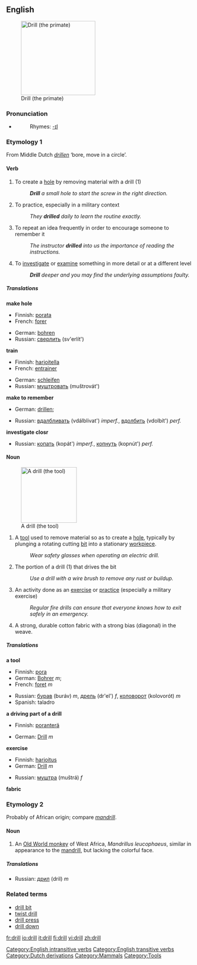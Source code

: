 ==English==
[[Image:Drill primate.png|right|thumb|200px|thumb|Drill (the primate)]]

===Pronunciation===
*{{IPA|/drɪl/}}
*:Rhymes: [[Rhymes:English:-ɪl|-ɪl]]

===Etymology 1===
From Middle Dutch ''[[drillen]]'' ‘bore, move in a circle’.

====Verb====
{{en-verb}}

# To create a [[hole]] by removing material with a drill (1)
#:'''''Drill''' a small hole to start the screw in the right direction.''
# To practice, especially in a military context
#:''They '''drilled''' daily to learn the routine exactly.''
# To repeat an idea frequently in order to encourage someone to remember it
#:''The instructor '''drilled''' into us the importance of reading the instructions.''
# To [[investigate]] or [[examine]] something in more detail or at a different level
#:'''''Drill''' deeper and you may find the underlying assumptions faulty.''

=====Translations=====
'''make hole'''
{{top}}
*Finnish: [[porata]]
*French: [[forer]]
{{mid}}
*German: [[bohren]]
*Russian: [[сверлить]] (sv'erlít')
{{bottom}}

'''train'''
{{top}}
*Finnish: [[harjoitella]]
*French: [[:fr:entrainer|entrainer]]
{{mid}}
*German: [[:de:schleifen|schleifen]]
*Russian: [[муштровать]] (muštrovát')
{{bottom}}

'''make to remember'''
{{top}}
*German: [[:de:drillen|drillen]]; 
{{mid}}
*Russian: [[вдалбливать]] (vdálblivat') ''imperf.'', [[вдолбить]] (vdolbít') ''perf.''
{{bottom}}

'''investigate closr'''
{{top}}
{{mid}}
*Russian: [[копать]] (kopát') ''imperf.'', [[копнуть]] (kopnút') ''perf.'' <!--lit. 'to dig'-->
{{bottom}}

====Noun====
{{en-noun-reg}}
[[Image:Battdrill.jpg|150px|thumb|A drill (the tool)]]

# A [[tool]] used to remove material so as to create a [[hole]], typically by plunging a rotating cutting [[bit]] into a stationary [[workpiece]].
#:''Wear safety glasses when operating an electric drill.''
# The portion of a drill (1) that drives the bit
#:''Use a drill with a wire brush to remove any rust or buildup.''
# An activity done as an [[exercise]] or [[practice]] (especially a military exercise)
#:''Regular fire drills can ensure that everyone knows how to exit safely in an emergency.''
# A strong, durable cotton fabric with a strong bias (diagonal) in the weave. 

=====Translations=====
'''a tool'''
{{top}}
*Finnish: [[pora]]
*German: [[:de:Bohrer|Bohrer]] ''m''; 
*French: [[:fr:foret|foret]] ''m''
{{mid}}
*Russian: [[бурав]] (buráv) ''m'', [[дрель]] (dr'el') ''f'', [[коловорот]] (kolovorót) ''m'' 
*Spanish: taladro
{{bottom}}

'''a driving part of a drill'''
{{top}}
*Finnish: [[poranterä]]
{{mid}}
*German: [[:de:Drill|Drill]] ''m''
{{bottom}}

'''exercise'''
{{top}}
*Finnish: [[harjoitus]]
*German: [[:de:Drill|Drill]] ''m''
{{mid}}
*Russian: [[муштра]] (muštrá) ''f''
{{bottom}}

'''fabric'''
{{top}}
{{mid}}
{{bottom}}

===Etymology 2===
Probably of African origin; compare ''[[mandrill]]''.

====Noun====
{{en-noun}}

# An [[Old World monkey]] of West Africa, ''Mandrillus leucophaeus'', similar in appearance to the [[mandrill]], but lacking the colorful face.

=====Translations=====
{{top}}
{{mid}}
*Russian: [[дрил]] (dril) ''m''
{{bottom}}

===Related terms===
*[[drill bit]]
*[[twist drill]]
*[[drill press]]
*[[drill down]]

[[Category:English intransitive verbs]]

[[Category:English transitive verbs]]
[[Category:Dutch derivations]]
[[Category:Mammals]]
[[Category:Tools]]

[[fr:drill]]
[[io:drill]]
[[it:drill]]
[[fi:drill]]
[[vi:drill]]
[[zh:drill]]